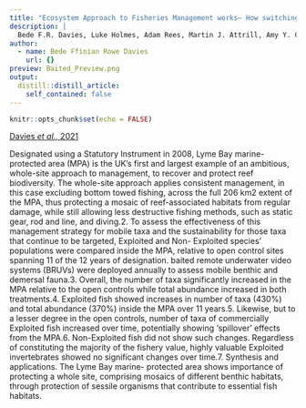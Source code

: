 ```yaml
---
title: "Ecosystem Approach to Fisheries Management works— How switching from Mbile to Static Fishing Gear Improves Populations of Fished and Non-Fished Species Inside a Marine Protected Area."
description: |
  Bede F.R. Davies, Luke Holmes, Adam Rees, Martin J. Attrill, Amy Y. Cartwright & Emma V. Sheehan.
author:
  - name: Bede Ffinian Rowe Davies
    url: {}
preview: Baited_Preview.png
output:
  distill::distill_article:
    self_contained: false
---
```



```r
knitr::opts_chunk$set(echo = FALSE)
```

[Davies *et al.,* 2021](https://besjournals.onlinelibrary.wiley.com/doi/epdf/10.1111/1365-2664.13986)

 Designated  using  a  Statutory  Instrument  in  2008,  Lyme  Bay  marine- protected area (MPA) is the UK's first and largest example of an ambitious, whole-site approach to management, to recover and protect reef biodiversity. The whole-site approach applies consistent management, in this case excluding bottom towed fishing, across the full 206 km2 extent of the MPA, thus protecting a mosaic of reef-associated habitats from regular damage, while still allowing less destructive fishing methods, such as static gear, rod and line, and diving.2.   To assess the effectiveness of this management strategy for mobile taxa and the sustainability  for  those  taxa  that  continue  to  be  targeted,  Exploited  and  Non- Exploited species' populations were compared inside the MPA, relative to open control sites spanning 11 of the 12 years of designation. baited remote underwater video systems (BRUVs) were deployed annually to assess mobile benthic and demersal fauna.3.   Overall, the number of taxa significantly increased in the MPA relative to the open controls while total abundance increased in both treatments.4.   Exploited fish showed increases in number of taxa (430%) and total abundance (370%) inside the MPA over 11 years.5.   Likewise,  but  to  a  lesser  degree  in  the  open  controls,  number  of  taxa  of  commercially Exploited fish increased over time, potentially showing ‘spillover’ effects from the MPA.6.   Non-Exploited  fish  did  not  show  such  changes.  Regardless  of  constituting  the majority of the fishery value, highly valuable Exploited invertebrates showed no significant changes over time.7.   Synthesis  and  applications.  The  Lyme  Bay  marine- protected  area  shows  importance of protecting a whole site, comprising mosaics of different benthic habitats, through protection of sessile organisms that contribute to essential fish habitats. 
